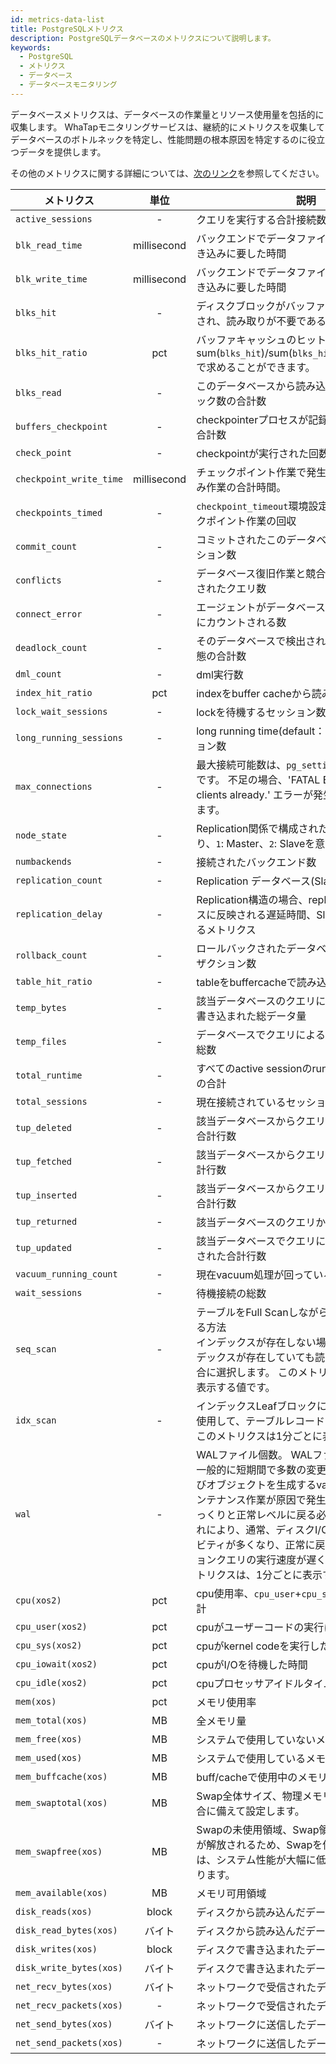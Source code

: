 ```yaml
---
id: metrics-data-list
title: PostgreSQLメトリクス
description: PostgreSQLデータベースのメトリクスについて説明します。
keywords:
  - PostgreSQL
  - メトリクス
  - データベース
  - データベースモニタリング
---
```


データベースメトリクスは、データベースの作業量とリソース使用量を包括的に収集します。 WhaTapモニタリングサービスは、継続的にメトリクスを収集してデータベースのボトルネックを特定し、性能問題の根本原因を特定するのに役立つデータを提供します。

その他のメトリクスに関する詳細については、[次のリンク](https://www.postgresql.org/docs)を参照してください。

| メトリクス                   |      単位     | 説明                                                                                                                                                                                                        | カテゴリ        |
| ----------------------- | :---------: | --------------------------------------------------------------------------------------------------------------------------------------------------------------------------------------------------------- | ----------- |
| `active_sessions`       |      -      | クエリを実行する合計接続数                                                                                                                                                                                             | Connection  |
| `blk_read_time`         | millisecond | バックエンドでデータファイルのブロックを書き込みに要した時間                                                                                                                                                                            | I/O         |
| `blk_write_time`        | millisecond | バックエンドでデータファイルのブロックを書き込みに要した時間                                                                                                                                                                            | I/O         |
| `blks_hit`              |      -      | ディスクブロックがバッファキャッシュ内で検出され、読み取りが不要である合計回数                                                                                                                                                                   | I/O         |
| `blks_hit_ratio`        |     pct     | バッファキャッシュのヒット率を意味します。 sum(`blks_hit`)/sum(`blks_hit`+`blks_read`)\*100で求めることができます。                                                                                  | I/O         |
| `blks_read`             |      -      | このデータベースから読み込まれたディスクブロック数の合計数                                                                                                                                                                             | I/O         |
| `buffers_checkpoint`    |      -      | checkpointerプロセスが記録されたバッファの合計数                                                                                                                                                                            | Info        |
| `check_point`           |      -      | checkpointが実行された回数                                                                                                                                                                                        | Troughput   |
| `checkpoint_write_time` | millisecond | チェックポイント作業で発生したディスク書き込み作業の合計時間。                                                                                                                                                                           | Troughput   |
| `checkpoints_timed`     |      -      | `checkpoint_timeout`環境設定値に基づくチェックポイント作業の回収                                                                                                                                                                | Troughput   |
| `commit_count`          |      -      | コミットされたこのデータベースのトランザクション数                                                                                                                                                                                 | Troughput   |
| `conflicts`             |      -      | データベース復旧作業と競合エラーでキャンセルされたクエリ数                                                                                                                                                                             | Troughput   |
| `connect_error`         |      -      | エージェントがデータベース接続に失敗した場合にカウントされる数                                                                                                                                                                           | Connection  |
| `deadlock_count`        |      -      | そのデータベースで検出されたデッドロック状態の合計数                                                                                                                                                                                | Performance |
| `dml_count`             |      -      | dml実行数                                                                                                                                                                                                    | Troughput   |
| `index_hit_ratio`       |     pct     | indexをbuffer cacheから読み込んだ割合                                                                                                                                                                               | Performance |
| `lock_wait_sessions`    |      -      | lockを待機するセッション数                                                                                                                                                                                           | Performance |
| `long_running_sessions` |      -      | long running time(default：10秒)以上のセッション数                                                                                                                                                | Performance |
| `max_connections`       |      -      | 最大接続可能数は、`pg_settings`に設定された値です。 不足の場合、'FATAL ERROR: too many clients already.' エラーが発生する可能性があります。                                                                                                         | Info        |
| `node_state`            |      -      | Replication関係で構成されたデータベースであり、`1`: Master、`2`: Slaveを意味する                                                                                                                                                  | Info        |
| `numbackends`           |      -      | 接続されたバックエンド数                                                                                                                                                                                              | Info        |
| `replication_count`     |      -      | Replication データベース(Slave)のカウント                                                                                                                                                         | Performance |
| `replication_delay`     |      -      | Replication構造の場合、replicationデータベースに反映される遅延時間、Slave DBで測定されるメトリクス                                                                                                                                          | Performance |
| `rollback_count`        |      -      | ロールバックされたデータベースの合計トランザクション数                                                                                                                                                                               | Performance |
| `table_hit_ratio`       |      -      | tableをbuffercacheで読み込んだ割合                                                                                                                                                                                 | Performance |
| `temp_bytes`            |      -      | 該当データベースのクエリによる一時ファイルに書き込まれた総データ量                                                                                                                                                                         | Performance |
| `temp_files`            |      -      | データベースでクエリによる生成されたファイル総数                                                                                                                                                                                  | Performance |
| `total_runtime`         |      -      | すべてのactive sessionのruntime(elapse time)の合計                                                                                                                                             | Performance |
| `total_sessions`        |      -      | 現在接続されているセッションの総数                                                                                                                                                                                         | Connection  |
| `tup_deleted`           |      -      | 該当データベースからクエリによって削除された合計行数                                                                                                                                                                                | Troughput   |
| `tup_fetched`           |      -      | 該当データベースからクエリに読み込まれた合計行数                                                                                                                                                                                  | Troughput   |
| `tup_inserted`          |      -      | 該当データベースからクエリによって挿入された合計行数                                                                                                                                                                                | Troughput   |
| `tup_returned`          |      -      | 該当データベースのクエリから戻された行数                                                                                                                                                                                      | Troughput   |
| `tup_updated`           |      -      | 該当データベースでクエリによってアップデートされた合計行数                                                                                                                                                                             | Troughput   |
| `vacuum_running_count`  |      -      | 現在vacuum処理が回っているプロセス数                                                                                                                                                                                     | Performance |
| `wait_sessions`         |      -      | 待機接続の総数                                                                                                                                                                                                   | Performance |
| `seq_scan`              |      -      | テーブルをFull Scanしながらレコードを読み取る方法<br/>インデックスが存在しない場合、または、インデックスが存在していても読み取り範囲が広い場合に選択します。 このメトリクスは、1分ごとに表示する値です。                                                                                              | Performance |
| `idx_scan`              |      -      | インデックスLeafブロックに保存されたキーを使用して、テーブルレコードにアクセスすると、このメトリクスは1分ごとに表示する値です。                                                                                                                                        | Performance |
| `wal`                   |      -      | WALファイル個数。 WALファイル数の急増は、一般的に短期間で多数の変更や一時テーブルおよびオブジェクトを生成するvacuumと類似したメンテナンス作業が原因で発生します。 これはゆっくりと正常レベルに戻る必要があります。 これにより、通常、ディスクI/OとCPUのアクティビティが多くなり、正常に戻るまでアプリケーションクエリの実行速度が遅くなります。 このメトリクスは、1分ごとに表示する値です。 | Performance |
| `cpu(xos2)`             |     pct     | cpu使用率、`cpu_user`+`cpu_sys`+`cpu_iowait`の合計                                                                                                                                                               | XOS         |
| `cpu_user(xos2)`        |     pct     | cpuがユーザーコードの実行に費やした時間                                                                                                                                                                                     | XOS         |
| `cpu_sys(xos2)`         |     pct     | cpuがkernel codeを実行した時間                                                                                                                                                                                    | XOS         |
| `cpu_iowait(xos2)`      |     pct     | cpuがI/Oを待機した時間                                                                                                                                                                                            | XOS         |
| `cpu_idle(xos2)`        |     pct     | cpuプロセッサアイドルタイム                                                                                                                                                                                           | XOS         |
| `mem(xos)`              |     pct     | メモリ使用率                                                                                                                                                                                                    | XOS         |
| `mem_total(xos)`        |      MB     | 全メモリ量                                                                                                                                                                                                     | XOS         |
| `mem_free(xos)`         |      MB     | システムで使用していないメモリ量                                                                                                                                                                                          | XOS         |
| `mem_used(xos)`         |      MB     | システムで使用しているメモリ量                                                                                                                                                                                           | XOS         |
| `mem_buffcache(xos)`    |      MB     | buff/cacheで使用中のメモリ量                                                                                                                                                                                       | XOS         |
| `mem_swaptotal(xos)`    |      MB     | Swap全体サイズ、物理メモリが不足している場合に備えて設定します。                                                                                                                                                                        | XOS         |
| `mem_swapfree(xos)`     |      MB     | Swapの未使用領域、Swap領域はディスク領域が解放されるため、Swapを使用している場合は、システム性能が大幅に低下する可能性があります。                                                                                                                                   | XOS         |
| `mem_available(xos)`    |      MB     | メモリ可用領域                                                                                                                                                                                                   | XOS         |
| `disk_reads(xos)`       |    block    | ディスクから読み込んだデータの量                                                                                                                                                                                          | XOS         |
| `disk_read_bytes(xos)`  |     バイト     | ディスクから読み込んだデータの量                                                                                                                                                                                          | XOS         |
| `disk_writes(xos)`      |    block    | ディスクで書き込まれたデータの量                                                                                                                                                                                          | XOS         |
| `disk_write_bytes(xos)` |     バイト     | ディスクで書き込まれたデータの量                                                                                                                                                                                          | XOS         |
| `net_recv_bytes(xos)`   |     バイト     | ネットワークで受信されたデータの量                                                                                                                                                                                         | XOS         |
| `net_recv_packets(xos)` |      -      | ネットワークで受信されたデータパケットの数                                                                                                                                                                                     | XOS         |
| `net_send_bytes(xos)`   |     バイト     | ネットワークに送信したデータの量                                                                                                                                                                                          | XOS         |
| `net_send_packets(xos)` |      -      | ネットワークに送信したデータパケットの数                                                                                                                                                                                      | XOS         |
